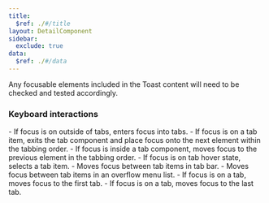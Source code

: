 ```yaml
---
title:
  $ref: ./#/title
layout: DetailComponent
sidebar:
  exclude: true
data:
  $ref: ./#/data
---
```


Any focusable elements included in the Toast content will need to be checked and tested accordingly.

### Keyboard interactions

<KeyboardControls>
<KeyboardControl keyOrCombos="Tab">
-	If focus is on outside of tabs, enters focus into tabs.
-	If focus is on a tab item, exits the tab component and place focus onto the next element within the tabbing order.
</KeyboardControl>

<KeyboardControl keyOrCombos="Shift + Tab">
-	If focus is inside a tab component, moves focus to the previous element in the tabbing order.
</KeyboardControl>

<KeyboardControl keyOrCombos="Enter or Space">
-	If focus is on tab hover state, selects a tab item.
</KeyboardControl>

<KeyboardControl keyOrCombos="Arrow left or Arrow right">
-	Moves focus between tab items in tab bar.
</KeyboardControl>

<KeyboardControl keyOrCombos="Arrow up or Arrow down">
-	Moves focus between tab items in an overflow menu list.
</KeyboardControl>

<KeyboardControl keyOrCombos="Home">
-	If focus is on a tab, moves focus to the first tab.
</KeyboardControl>

<KeyboardControl keyOrCombos="End">
-	If focus is on a tab, moves focus to the last tab.
</KeyboardControl>

</KeyboardControls>
